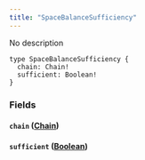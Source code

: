 ```yaml
---
title: "SpaceBalanceSufficiency"
---
```


No description

```
type SpaceBalanceSufficiency {
  chain: Chain!
  sufficient: Boolean!
}

```

### Fields[](#fields "Direct link to heading")

#### `chain` ([Chain](/developer/graphql-api/references/enums/chain))[](#chain-chain "Direct link to heading")

#### `sufficient` ([Boolean](/developer/graphql-api/references/scalars/boolean))[](#sufficient-boolean "Direct link to heading")